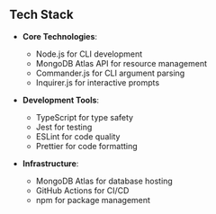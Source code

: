 ## Tech Stack

- **Core Technologies**:
  - Node.js for CLI development
  - MongoDB Atlas API for resource management
  - Commander.js for CLI argument parsing
  - Inquirer.js for interactive prompts

- **Development Tools**:
  - TypeScript for type safety
  - Jest for testing
  - ESLint for code quality
  - Prettier for code formatting

- **Infrastructure**:
  - MongoDB Atlas for database hosting
  - GitHub Actions for CI/CD
  - npm for package management 